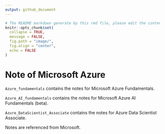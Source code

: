 ```yaml
---
output: github_document
---
```


```r
# The README markdown generate by this rmd file, please edit the content within this R markdown.
knitr::opts_chunk$set(
  collapse = TRUE,
  message = FALSE,
  fig.path = "image/",
  fig.align = "center",
  echo = FALSE
)
```

# Note of Microsoft Azure

`Azure_fundamentals` contains the notes for Microsoft Azure Fundamentals.

`Azure_AI_fundamentals` contains the notes for Microsoft Azure AI Fundamentals (beta).

`Azure_DataScientist_Associate` contains the notes for Azure Data Scientist Associate.

Notes are referenced from Microsoft.